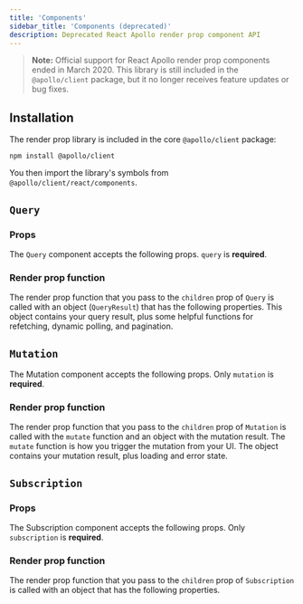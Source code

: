 ```yaml
---
title: 'Components'
sidebar_title: 'Components (deprecated)'
description: Deprecated React Apollo render prop component API
---
```



> **Note:** Official support for React Apollo render prop components ended in March 2020. This library is still included in the `@apollo/client` package, but it no longer receives feature updates or bug fixes.

## Installation

The render prop library is included in the core `@apollo/client` package:

```
npm install @apollo/client
```

You then import the library's symbols from `@apollo/client/react/components`.

## `Query`

### Props

The `Query` component accepts the following props. `query` is **required**.

<QueryOptions3 />

### Render prop function

The render prop function that you pass to the `children` prop of `Query` is called with an object (`QueryResult`) that has the following properties. This object contains your query result, plus some helpful functions for refetching, dynamic polling, and pagination.

<QueryResult3 />

## `Mutation`

The Mutation component accepts the following props. Only `mutation` is **required**.

<MutationOptions3 />

### Render prop function

The render prop function that you pass to the `children` prop of `Mutation` is called with the `mutate` function and an object with the mutation result. The `mutate` function is how you trigger the mutation from your UI. The object contains your mutation result, plus loading and error state.

<MutationResult3 />

## `Subscription`

### Props

The Subscription component accepts the following props. Only `subscription` is **required**.

<SubscriptionOptions3 />

### Render prop function

The render prop function that you pass to the `children` prop of `Subscription` is called with an object that has the following properties.

<SubscriptionResult3 />
